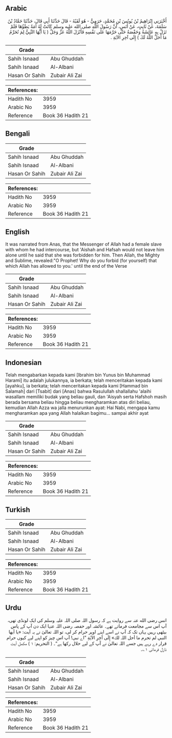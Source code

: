 ## Arabic


<div dir="rtl" lang="ar" style={{fontSize:'larger',backgroundColor:'#f8f9fa',padding:20}}>
أَخْبَرَنِي إِبْرَاهِيمُ بْنُ يُونُسَ بْنِ مُحَمَّدٍ، حَرَمِيٌّ - هُوَ لَقَبُهُ - قَالَ حَدَّثَنَا أَبِي قَالَ، حَدَّثَنَا حَمَّادُ بْنُ سَلَمَةَ، عَنْ ثَابِتٍ، عَنْ أَنَسٍ، أَنَّ رَسُولَ اللَّهِ صلى الله عليه وسلم كَانَتْ لَهُ أَمَةٌ يَطَؤُهَا فَلَمْ تَزَلْ بِهِ عَائِشَةُ وَحَفْصَةُ حَتَّى حَرَّمَهَا عَلَى نَفْسِهِ فَأَنْزَلَ اللَّهُ عَزَّ وَجَلَّ ‏(‏ يَا أَيُّهَا النَّبِيُّ لِمَ تُحَرِّمُ مَا أَحَلَّ اللَّهُ لَكَ ‏)‏ إِلَى آخِرِ الآيَةِ ‏.‏
</div>
<div style={{backgroundColor:'#f8f9fa',padding:20, marginBottom: 10}}><table> <thead> <tr> <th>Grade</th> <th></th> </tr> </thead> <tbody> <tr><td>Sahih Isnaad</td><td>Abu Ghuddah</td></tr><tr><td>Sahih Isnaad</td><td>Al-Albani</td></tr><tr><td>Hasan Or Sahih</td><td>Zubair Ali Zai</td></tr></tbody></table><table> <thead> <tr> <th>References:</th> <th></th> </tr> </thead> <tbody><tr><td>Hadith No</td><td>3959</td></tr><tr><td>Arabic No</td><td>3959</td></tr><tr><td>Reference</td><td>Book 36 Hadith 21</td></tr></tbody></table></div>

## Bengali


<div dir="ltr" lang="bn" style={{fontSize:'larger',backgroundColor:'#f8f9fa',padding:20}}>

</div>
<div style={{backgroundColor:'#f8f9fa',padding:20, marginBottom: 10}}><table> <thead> <tr> <th>Grade</th> <th></th> </tr> </thead> <tbody> <tr><td>Sahih Isnaad</td><td>Abu Ghuddah</td></tr><tr><td>Sahih Isnaad</td><td>Al-Albani</td></tr><tr><td>Hasan Or Sahih</td><td>Zubair Ali Zai</td></tr></tbody></table><table> <thead> <tr> <th>References:</th> <th></th> </tr> </thead> <tbody><tr><td>Hadith No</td><td>3959</td></tr><tr><td>Arabic No</td><td>3959</td></tr><tr><td>Reference</td><td>Book 36 Hadith 21</td></tr></tbody></table></div>

## English


<div dir="ltr" lang="en" style={{fontSize:'larger',backgroundColor:'#f8f9fa',padding:20}}>
It was narrated from Anas, that the Messenger of Allah had a female slave with whom he had intercourse, but 'Aishah and Hafsah would not leave him alone until he said that she was forbidden for him. Then Allah, the Mighty and Sublime, revealed:"O Prophet! Why do you forbid (for yourself) that which Allah has allowed to you.' until the end of the Verse
</div>
<div style={{backgroundColor:'#f8f9fa',padding:20, marginBottom: 10}}><table> <thead> <tr> <th>Grade</th> <th></th> </tr> </thead> <tbody> <tr><td>Sahih Isnaad</td><td>Abu Ghuddah</td></tr><tr><td>Sahih Isnaad</td><td>Al-Albani</td></tr><tr><td>Hasan Or Sahih</td><td>Zubair Ali Zai</td></tr></tbody></table><table> <thead> <tr> <th>References:</th> <th></th> </tr> </thead> <tbody><tr><td>Hadith No</td><td>3959</td></tr><tr><td>Arabic No</td><td>3959</td></tr><tr><td>Reference</td><td>Book 36 Hadith 21</td></tr></tbody></table></div>

## Indonesian


<div dir="ltr" lang="id" style={{fontSize:'larger',backgroundColor:'#f8f9fa',padding:20}}>
Telah mengabarkan kepada kami [Ibrahim bin Yunus bin Muhammad Harami] itu adalah julukannya, ia berkata; telah menceritakan kepada kami [ayahku], ia berkata; telah menceritakan kepada kami [Hammad bin Salamah] dari [Tsabit] dari [Anas] bahwa Rasulullah shallallahu 'alaihi wasallam memiliki budak yang beliau gauli, dan 'Aisyah serta Hafshoh masih berada bersama beliau hingga beliau mengharamkan atas diri beliau, kemudian Allah Azza wa jalla menurunkan ayat: Hai Nabi, mengapa kamu mengharamkan apa yang Allah halalkan bagimu... sampai akhir ayat
</div>
<div style={{backgroundColor:'#f8f9fa',padding:20, marginBottom: 10}}><table> <thead> <tr> <th>Grade</th> <th></th> </tr> </thead> <tbody> <tr><td>Sahih Isnaad</td><td>Abu Ghuddah</td></tr><tr><td>Sahih Isnaad</td><td>Al-Albani</td></tr><tr><td>Hasan Or Sahih</td><td>Zubair Ali Zai</td></tr></tbody></table><table> <thead> <tr> <th>References:</th> <th></th> </tr> </thead> <tbody><tr><td>Hadith No</td><td>3959</td></tr><tr><td>Arabic No</td><td>3959</td></tr><tr><td>Reference</td><td>Book 36 Hadith 21</td></tr></tbody></table></div>

## Turkish


<div dir="ltr" lang="tr" style={{fontSize:'larger',backgroundColor:'#f8f9fa',padding:20}}>

</div>
<div style={{backgroundColor:'#f8f9fa',padding:20, marginBottom: 10}}><table> <thead> <tr> <th>Grade</th> <th></th> </tr> </thead> <tbody> <tr><td>Sahih Isnaad</td><td>Abu Ghuddah</td></tr><tr><td>Sahih Isnaad</td><td>Al-Albani</td></tr><tr><td>Hasan Or Sahih</td><td>Zubair Ali Zai</td></tr></tbody></table><table> <thead> <tr> <th>References:</th> <th></th> </tr> </thead> <tbody><tr><td>Hadith No</td><td>3959</td></tr><tr><td>Arabic No</td><td>3959</td></tr><tr><td>Reference</td><td>Book 36 Hadith 21</td></tr></tbody></table></div>

## Urdu


<div dir="rtl" lang="ur" style={{fontSize:'larger',backgroundColor:'#f8f9fa',padding:20}}>
انس رضی الله عنہ سے روایت ہے کہ رسول اللہ صلی اللہ علیہ وسلم کی ایک لونڈی تھی، آپ اس سے مجامعت فرماتے تھے۔ عائشہ اور حفصہ رضی اللہ عنہا ایک دن آپ کے پاس بیٹھی رہیں یہاں تک کہ آپ نے اسے اپنے اوپر حرام کر لی، تو اللہ تعالیٰ نے یہ آیت: «يا أيها النبي لم تحرم ما أحل اللہ لك» إِلَى آخِرِ الآيَةِ ”اے نبی! آپ اس چیز کو اپنے لیے کیوں حرام قرار دے رہے ہیں جسے اللہ تعالیٰ نے آپ کے لیے حلال رکھا ہے“۔ ( التحریم: ۱ ) مکمل آیت نازل فرمائی ۱؎۔
</div>
<div style={{backgroundColor:'#f8f9fa',padding:20, marginBottom: 10}}><table> <thead> <tr> <th>Grade</th> <th></th> </tr> </thead> <tbody> <tr><td>Sahih Isnaad</td><td>Abu Ghuddah</td></tr><tr><td>Sahih Isnaad</td><td>Al-Albani</td></tr><tr><td>Hasan Or Sahih</td><td>Zubair Ali Zai</td></tr></tbody></table><table> <thead> <tr> <th>References:</th> <th></th> </tr> </thead> <tbody><tr><td>Hadith No</td><td>3959</td></tr><tr><td>Arabic No</td><td>3959</td></tr><tr><td>Reference</td><td>Book 36 Hadith 21</td></tr></tbody></table></div>